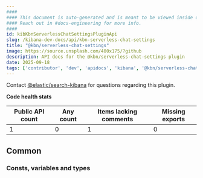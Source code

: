 ```yaml
---
####
#### This document is auto-generated and is meant to be viewed inside our experimental, new docs system.
#### Reach out in #docs-engineering for more info.
####
id: kibKbnServerlessChatSettingsPluginApi
slug: /kibana-dev-docs/api/kbn-serverless-chat-settings
title: "@kbn/serverless-chat-settings"
image: https://source.unsplash.com/400x175/?github
description: API docs for the @kbn/serverless-chat-settings plugin
date: 2025-09-18
tags: ['contributor', 'dev', 'apidocs', 'kibana', '@kbn/serverless-chat-settings']
---
```




Contact [@elastic/search-kibana](https://github.com/orgs/elastic/teams/search-kibana) for questions regarding this plugin.

**Code health stats**

| Public API count  | Any count | Items lacking comments | Missing exports |
|-------------------|-----------|------------------------|-----------------|
| 1 | 0 | 1 | 0 |

## Common

### Consts, variables and types
<DocDefinitionList data={kbnServerlessChatSettingsObj.common.misc}/>

